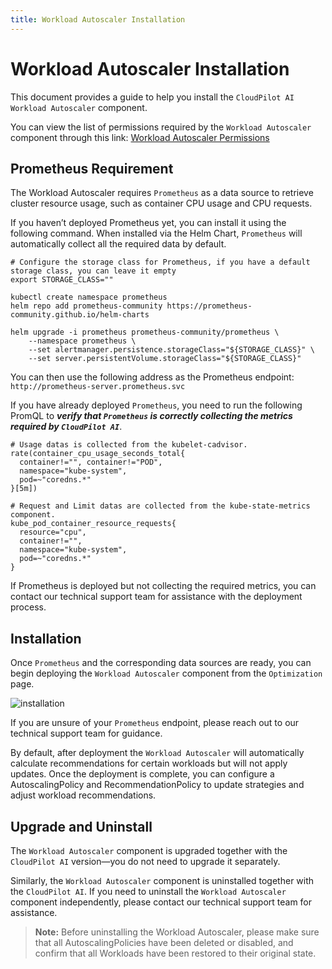 ```yaml
---
title: Workload Autoscaler Installation
---
```


# Workload Autoscaler Installation

This document provides a guide to help you install the `CloudPilot AI Workload Autoscaler` component.

You can view the list of permissions required by the `Workload Autoscaler` component through this link: [Workload Autoscaler Permissions](../security/permissions_required.mdx#workload-autoscaler-additional-permissions)

## Prometheus Requirement

The Workload Autoscaler requires `Prometheus` as a data source to retrieve cluster resource usage,
such as container CPU usage and CPU requests.

If you haven’t deployed Prometheus yet, you can install it using the following command. When installed via the Helm Chart,
`Prometheus` will automatically collect all the required data by default.

```shell
# Configure the storage class for Prometheus, if you have a default storage class, you can leave it empty
export STORAGE_CLASS=""

kubectl create namespace prometheus
helm repo add prometheus-community https://prometheus-community.github.io/helm-charts

helm upgrade -i prometheus prometheus-community/prometheus \
    --namespace prometheus \
    --set alertmanager.persistence.storageClass="${STORAGE_CLASS}" \
    --set server.persistentVolume.storageClass="${STORAGE_CLASS}"
```

You can then use the following address as the Prometheus endpoint:
`http://prometheus-server.prometheus.svc`

If you have already deployed `Prometheus`, you need to run the following PromQL to ***verify that `Prometheus` is correctly
collecting the metrics required by `CloudPilot AI`***.

```
# Usage datas is collected from the kubelet-cadvisor.
rate(container_cpu_usage_seconds_total{
  container!="", container!="POD",
  namespace="kube-system",
  pod=~"coredns.*"
}[5m])

# Request and Limit datas are collected from the kube-state-metrics component.
kube_pod_container_resource_requests{
  resource="cpu",
  container!="",
  namespace="kube-system",
  pod=~"coredns.*"
}
```

If Prometheus is deployed but not collecting the required metrics, you can contact our technical support team for
assistance with the deployment process.

## Installation

Once `Prometheus` and the corresponding data sources are ready, you can begin deploying the `Workload Autoscaler`
component from the `Optimization` page.

![installation](./img/installation/installation.png)

If you are unsure of your `Prometheus` endpoint, please reach out to our technical support team for guidance.

By default, after deployment the `Workload Autoscaler` will automatically calculate recommendations for certain workloads but will not apply updates.
Once the deployment is complete, you can configure a AutoscalingPolicy and RecommendationPolicy to update strategies and adjust workload recommendations.

## Upgrade and Uninstall

The `Workload Autoscaler` component is upgraded together with the `CloudPilot AI` version—you do not need to upgrade
it separately.

Similarly, the `Workload Autoscaler` component is uninstalled together with the `CloudPilot AI`. If you need
to uninstall the `Workload Autoscaler` component independently, please contact our technical support team for assistance.

> **Note:** Before uninstalling the Workload Autoscaler, please make sure that all AutoscalingPolicies have been deleted or disabled, and confirm that all Workloads have been restored to their original state.
